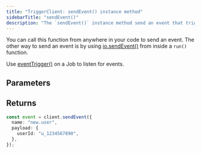 ```yaml
---
title: "TriggerClient: sendEvent() instance method"
sidebarTitle: "sendEvent()"
description: "The `sendEvent()` instance method send an event that triggers any Jobs that are listening for that event (based on the name)."
---
```


You can call this function from anywhere in your code to send an event. The other way to send an event is by using [io.sendEvent()](/sdk/io/sendevent) from inside a `run()` function.

Use [eventTrigger()](/sdk/eventtrigger) on a Job to listen for events.

## Parameters

<Snippet file="send-event-params.mdx" />

## Returns

<Snippet file="send-event-return.mdx" />

<RequestExample>

```ts Simple example with a payload
const event = client.sendEvent({
  name: "new.user",
  payload: {
    userId: "u_1234567890",
  },
});
```

</RequestExample>
